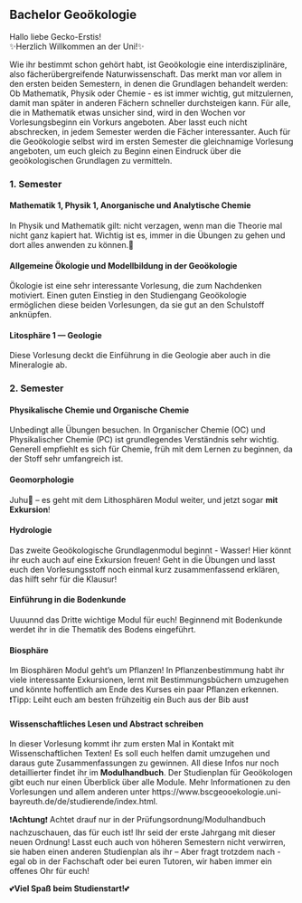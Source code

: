 ## Bachelor Geoökologie {#bachelor-geooekologie}

Hallo liebe Gecko-Erstis!<br>
✨Herzlich Willkommen an der Uni!✨

Wie ihr bestimmt schon gehört habt, ist Geoökologie eine interdisziplinäre, also fächerübergreifende Naturwissenschaft. Das merkt man vor allem in den ersten beiden Semestern,
in denen die Grundlagen behandelt werden: Ob Mathematik, Physik oder Chemie - es ist immer wichtig, gut mitzulernen, damit man später in anderen Fächern schneller durchsteigen kann.
Für alle, die in Mathematik etwas unsicher sind, wird in den Wochen vor Vorlesungsbeginn ein Vorkurs angeboten.
Aber lasst euch nicht abschrecken, in jedem Semester werden die Fächer interessanter.
Auch für die Geoökologie selbst wird im ersten Semester die gleichnamige Vorlesung angeboten, um euch gleich zu Beginn einen Eindruck über die geoökologischen Grundlagen zu vermitteln.

### 1. Semester {-}

#### Mathematik 1, Physik 1, Anorganische und Analytische Chemie {-}

In Physik und Mathematik gilt: nicht verzagen, wenn man die Theorie mal nicht ganz kapiert hat. Wichtig ist es, immer in die Übungen zu gehen und dort alles anwenden zu können.🙂

#### Allgemeine Ökologie und Modellbildung in der Geoökologie {-}

Ökologie ist eine sehr interessante Vorlesung, die zum Nachdenken motiviert. Einen guten Einstieg in den Studiengang Geoökologie ermöglichen diese beiden Vorlesungen, da sie gut an den Schulstoff anknüpfen.

#### Litosphäre 1 — Geologie {-}

Diese Vorlesung deckt die Einführung in die Geologie aber auch in die Mineralogie ab.

### 2. Semester {-}

#### Physikalische Chemie und Organische Chemie {-}

Unbedingt alle Übungen besuchen. In Organischer Chemie (OC) und Physikalischer Chemie (PC) ist grundlegendes Verständnis sehr wichtig.
Generell empfiehlt es sich für Chemie, früh mit dem Lernen zu beginnen, da der Stoff sehr umfangreich ist.

#### Geomorphologie {-}

Juhu🥳 – es geht mit dem Lithosphären Modul weiter, und jetzt sogar **mit Exkursion**!

#### Hydrologie {-}

Das zweite Geoökologische Grundlagenmodul beginnt - Wasser! Hier könnt ihr euch auch auf eine Exkursion freuen!
Geht in die Übungen und lasst euch den Vorlesungsstoff noch einmal kurz zusammenfassend erklären, das hilft sehr für die Klausur!

#### Einführung in die Bodenkunde {-}

Uuuunnd das Dritte wichtige Modul für euch! Beginnend mit Bodenkunde werdet ihr in die Thematik des Bodens eingeführt.

#### Biosphäre

Im Biosphären Modul geht’s um Pflanzen! In Pflanzenbestimmung habt ihr viele interessante Exkursionen, lernt mit Bestimmungsbüchern umzugehen und könnte hoffentlich am Ende des Kurses ein paar Pflanzen erkennen.<br>
❗Tipp: Leiht euch am besten frühzeitig ein Buch aus der Bib aus❗

#### Wissenschaftliches Lesen und Abstract schreiben

In dieser Vorlesung kommt ihr zum ersten Mal in Kontakt mit Wissenschaftlichen Texten! Es soll euch helfen damit umzugehen und daraus gute Zusammenfassungen zu gewinnen.
All diese Infos nur noch detaillierter findet ihr im **Modulhandbuch**. Der Studienplan für Geoökologen gibt euch nur einen Überblick über alle Module.
Mehr Informationen zu den Vorlesungen und allem anderen unter https://www.bscgeooekologie.uni-bayreuth.de/de/studierende/index.html.

❗**Achtung**❗ Achtet drauf nur in der Prüfungsordnung/Modulhandbuch nachzuschauen, das für euch ist! Ihr seid der erste Jahrgang mit dieser neuen Ordnung!
Lasst euch auch von höheren Semestern nicht verwirren, sie haben einen anderen Studienplan als ihr – Aber fragt trotzdem nach - egal ob in der Fachschaft oder bei euren Tutoren,
wir haben immer ein offenes Ohr für euch!

💕**Viel Spaß beim Studienstart!**💕